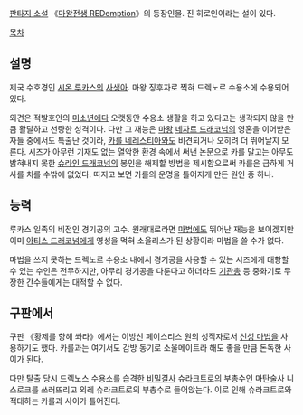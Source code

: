 [[판타지 소설]] 《[[마왕전생 REDemption]]》의 등장인물. 진 히로인이라는 설이 있다.

[[목차]]
== 설명 ==
제국 수호경인 [[시온 루카스]]의 [[사생아]]. 마왕 징후자로 찍혀 드렉노르 수용소에 수용되어 있다.

외견은 적발호안의 [[미소년]]에다 오랫동안 수용소 생활을 하고 있다고는 생각되지 않을 만큼 활달하고 선량한 성격이다. 다만 그 재능은 [[마왕]] [[네자르 드래코넘]]의 영혼을 이어받은 자들 중에서도 특출난 것이라, [[카를 네레스티아]]와도 비견되거나 오히려 더 뛰어날지 모른다. 시즈가 아무런 기재도 없는 열악한 환경 속에서 써낸 논문으로 카를 말고는 아무도 밝혀내지 못한 [[슈라인 드래코넘]]의 봉인을 해제할 방법을 제시함으로써 카를은 급하게 거사를 치를 수밖에 없었다. 따지고 보면 카를의 운명을 틀어지게 만든 원인 중 하나.

== 능력 ==
루카스 일족의 비전인 경기공의 고수. 원래대로라면 [[마법]]에도 뛰어난 재능을 보이겠지만 이미 [[아티스 드래코넘]]에게 영성을 먹혀 소울리스가 된 상황이라 마법을 쓸 수가 없다.

마법을 쓰지 못하는 드렉노르 수용소 내에서 경기공을 사용할 수 있는 시즈에게 대항할 수 있는 수인은 전무하지만, 아무리 경기공을 다룬다고 하더라도 [[기관총]] 등 중화기로 무장한 간수들에게는 대적할 수 없다.

== 구판에서 ==
구판 《황제를 향해 쏴라》에서는 이방신 페이스리스 원의 성직자로서 [[신성 마법]]을 사용하기도 했다. 카를과는 여기서도 감방 동기로 소울메이트라 해도 좋을 만큼 돈독한 사이가 된다.

다만 탈출 당시 드렉노스 수용소를 습격한 [[비밀결사]] 슈라크트로의 부총수인 마탄술사 니스로크를 쓰러뜨리고 외레 슈라크트로의 부총수로 들어앉는다. 이로 인해 슈라크트로와 적대하는 카를과 사이가 틀어진다.

